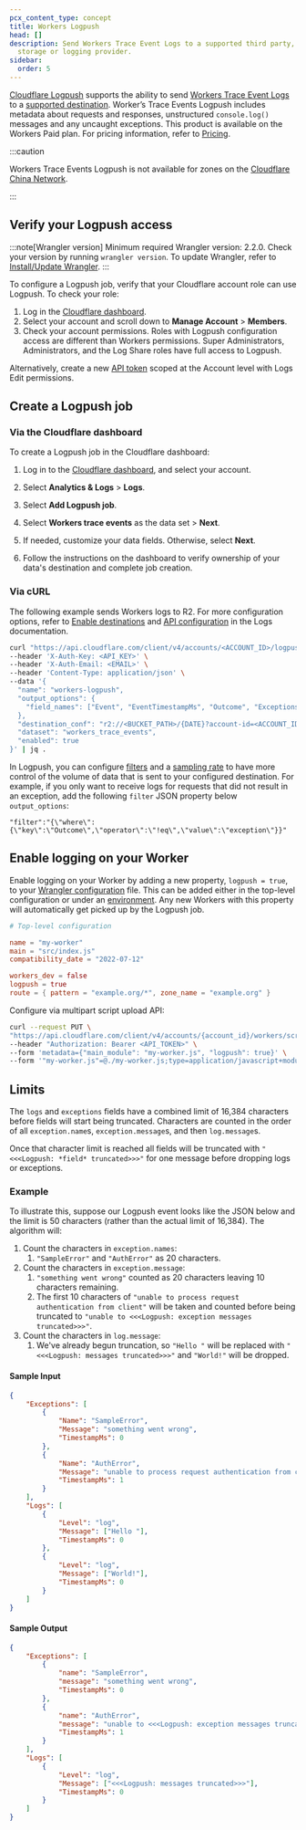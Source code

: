 ```yaml
---
pcx_content_type: concept
title: Workers Logpush
head: []
description: Send Workers Trace Event Logs to a supported third party, such as a
  storage or logging provider.
sidebar:
  order: 5
---
```


[Cloudflare Logpush](/logs/about/) supports the ability to send [Workers Trace Event Logs](/logs/reference/log-fields/account/workers_trace_events/) to a [supported destination](/logs/get-started/enable-destinations/). Worker’s Trace Events Logpush includes metadata about requests and responses, unstructured `console.log()` messages and any uncaught exceptions. This product is available on the Workers Paid plan. For pricing information, refer to [Pricing](/workers/platform/pricing/#workers-trace-events-logpush).

:::caution

Workers Trace Events Logpush is not available for zones on the [Cloudflare China Network](/china-network/).

:::

## Verify your Logpush access

:::note[Wrangler version]
Minimum required Wrangler version: 2.2.0. Check your version by running `wrangler version`. To update Wrangler, refer to [Install/Update Wrangler](/workers/wrangler/install-and-update/).
:::

To configure a Logpush job, verify that your Cloudflare account role can use Logpush. To check your role:

1. Log in the [Cloudflare dashboard](https://dash.cloudflare.com).
2. Select your account and scroll down to **Manage Account** > **Members**.
3. Check your account permissions. Roles with Logpush configuration access are different than Workers permissions. Super Administrators, Administrators, and the Log Share roles have full access to Logpush.

Alternatively, create a new [API token](/fundamentals/api/get-started/create-token/) scoped at the Account level with Logs Edit permissions.

## Create a Logpush job

### Via the Cloudflare dashboard

To create a Logpush job in the Cloudflare dashboard:

1. Log in to the [Cloudflare dashboard](https://dash.cloudflare.com), and select your account.
2. Select **Analytics & Logs** > **Logs**.
3. Select **Add Logpush job**.
4. Select **Workers trace events** as the data set > **Next**.
5. If needed, customize your data fields. Otherwise, select **Next**.

6. Follow the instructions on the dashboard to verify ownership of your data's destination and complete job creation.

### Via cURL

The following example sends Workers logs to R2. For more configuration options, refer to [Enable destinations](/logs/get-started/enable-destinations/) and [API configuration](/logs/get-started/api-configuration/) in the Logs documentation.

```bash
curl "https://api.cloudflare.com/client/v4/accounts/<ACCOUNT_ID>/logpush/jobs" \
--header 'X-Auth-Key: <API_KEY>' \
--header 'X-Auth-Email: <EMAIL>' \
--header 'Content-Type: application/json' \
--data '{
  "name": "workers-logpush",
  "output_options": {
    "field_names": ["Event", "EventTimestampMs", "Outcome", "Exceptions", "Logs", "ScriptName"],
  },
  "destination_conf": "r2://<BUCKET_PATH>/{DATE}?account-id=<ACCOUNT_ID>&access-key-id=<R2_ACCESS_KEY_ID>&secret-access-key=<R2_SECRET_ACCESS_KEY>",
  "dataset": "workers_trace_events",
  "enabled": true
}' | jq .
```

In Logpush, you can configure [filters](/logs/reference/filters/) and a [sampling rate](/logs/get-started/api-configuration/#sampling-rate) to have more control of the volume of data that is sent to your configured destination. For example, if you only want to receive logs for requests that did not result in an exception, add the following `filter` JSON property below `output_options`:

`"filter":"{\"where\": {\"key\":\"Outcome\",\"operator\":\"!eq\",\"value\":\"exception\"}}"`

## Enable logging on your Worker

Enable logging on your Worker by adding a new property, `logpush = true`, to your [Wrangler configuration](/workers/wrangler/configuration) file. This can be added either in the top-level configuration or under an [environment](/workers/wrangler/environments/). Any new Workers with this property will automatically get picked up by the Logpush job.


<WranglerConfig>

```toml
# Top-level configuration

name = "my-worker"
main = "src/index.js"
compatibility_date = "2022-07-12"

workers_dev = false
logpush = true
route = { pattern = "example.org/*", zone_name = "example.org" }
```

</WranglerConfig>

Configure via multipart script upload API:

```bash
curl --request PUT \
"https://api.cloudflare.com/client/v4/accounts/{account_id}/workers/scripts/{script_name}" \
--header "Authorization: Bearer <API_TOKEN>" \
--form 'metadata={"main_module": "my-worker.js", "logpush": true}' \
--form '"my-worker.js"=@./my-worker.js;type=application/javascript+module'
```

## Limits

The `logs` and `exceptions` fields have a combined limit of 16,384 characters before fields will start being truncated. Characters are counted in the order of all `exception.name`s, `exception.message`s, and then `log.message`s.

Once that character limit is reached all fields will be truncated with `"<<<Logpush: *field* truncated>>>"` for one message before dropping logs or exceptions.

### Example

To illustrate this, suppose our Logpush event looks like the JSON below and the limit is 50 characters (rather than the actual limit of 16,384). The algorithm will:

1. Count the characters in `exception.names`:
   1. `"SampleError"` and `"AuthError"` as 20 characters.
2. Count the characters in `exception.message`:
   1. `"something went wrong"` counted as 20 characters leaving 10 characters remaining.
   2. The first 10 characters of `"unable to process request authentication from client"` will be taken and counted before being truncated to `"unable to <<<Logpush: exception messages truncated>>>"`.
3. Count the characters in `log.message`:
   1. We've already begun truncation, so `"Hello "` will be replaced with `"<<<Logpush: messages truncated>>>"` and `"World!"` will be dropped.

#### Sample Input

```json
{
	"Exceptions": [
		{
			"Name": "SampleError",
			"Message": "something went wrong",
			"TimestampMs": 0
		},
		{
			"Name": "AuthError",
			"Message": "unable to process request authentication from client",
			"TimestampMs": 1
		}
	],
	"Logs": [
		{
			"Level": "log",
			"Message": ["Hello "],
			"TimestampMs": 0
		},
		{
			"Level": "log",
			"Message": ["World!"],
			"TimestampMs": 0
		}
	]
}
```

#### Sample Output

```json
{
	"Exceptions": [
		{
			"name": "SampleError",
			"message": "something went wrong",
			"TimestampMs": 0
		},
		{
			"name": "AuthError",
			"message": "unable to <<<Logpush: exception messages truncated>>>",
			"TimestampMs": 1
		}
	],
	"Logs": [
		{
			"Level": "log",
			"Message": ["<<<Logpush: messages truncated>>>"],
			"TimestampMs": 0
		}
	]
}
```
